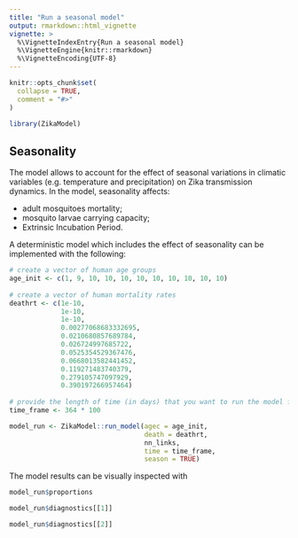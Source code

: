```yaml
---
title: "Run a seasonal model"
output: rmarkdown::html_vignette
vignette: >
  %\VignetteIndexEntry{Run a seasonal model}
  %\VignetteEngine{knitr::rmarkdown}
  %\VignetteEncoding{UTF-8}
---
```


```r
knitr::opts_chunk$set(
  collapse = TRUE,
  comment = "#>"
)
```

```r
library(ZikaModel)
```

## Seasonality 
The model allows to account for the effect of seasonal variations in climatic 
variables (e.g. temperature and precipitation) on Zika transmission dynamics. 
In the model, seasonality affects: 

* adult mosquitoes mortality;
* mosquito larvae carrying capacity;
* Extrinsic Incubation Period.

A deterministic model which includes the effect of seasonality can be implemented
with the following:

```r
# create a vector of human age groups 
age_init <- c(1, 9, 10, 10, 10, 10, 10, 10, 10, 10, 10)
  
# create a vector of human mortality rates 
deathrt <- c(1e-10, 
             1e-10, 
             1e-10, 
             0.00277068683332695, 
             0.0210680857689784,
             0.026724997685722,
             0.0525354529367476,
             0.0668013582441452,
             0.119271483740379,
             0.279105747097929,
             0.390197266957464)
             
# provide the length of time (in days) that you want to run the model for
time_frame <- 364 * 100

model_run <- ZikaModel::run_model(agec = age_init,
                                  death = deathrt,
                                  nn_links,
                                  time = time_frame,
                                  season = TRUE)
```

The model results can be visually inspected with

```r
model_run$proportions
```

```r
model_run$diagnostics[[1]]
```

```r
model_run$diagnostics[[2]]
```
